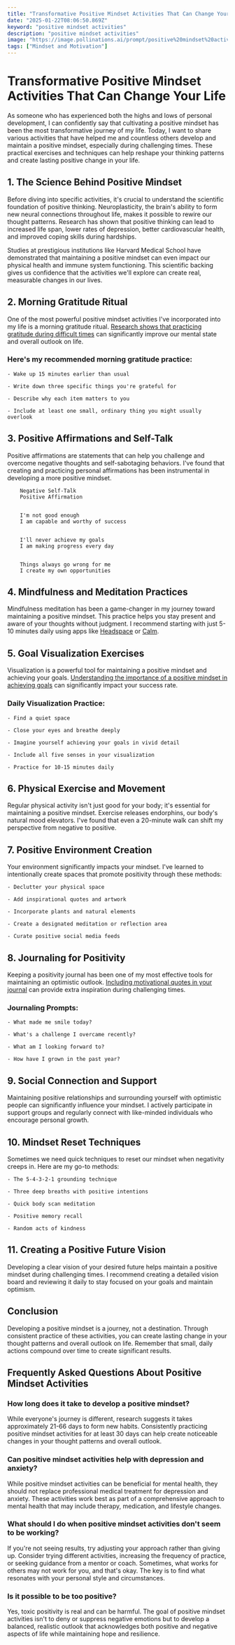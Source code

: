 ```yaml
---
title: "Transformative Positive Mindset Activities That Can Change Your Life"
date: "2025-01-22T08:06:50.869Z"
keyword: "positive mindset activities"
description: "positive mindset activities"
image: "https://image.pollinations.ai/prompt/positive%20mindset%20activities%2C%20realistic%20photo%2C%20high%20quality%2C%204k?width=1024&height=1024&nologo=true"
tags: ["Mindset and Motivation"]
---
```


# Transformative Positive Mindset Activities That Can Change Your Life


As someone who has experienced both the highs and lows of personal development, I can confidently say that cultivating a positive mindset has been the most transformative journey of my life. Today, I want to share various activities that have helped me and countless others develop and maintain a positive mindset, especially during challenging times. These practical exercises and techniques can help reshape your thinking patterns and create lasting positive change in your life.



## 1. The Science Behind Positive Mindset


Before diving into specific activities, it's crucial to understand the scientific foundation of positive thinking. Neuroplasticity, the brain's ability to form new neural connections throughout life, makes it possible to rewire our thought patterns. Research has shown that positive thinking can lead to increased life span, lower rates of depression, better cardiovascular health, and improved coping skills during hardships.



Studies at prestigious institutions like Harvard Medical School have demonstrated that maintaining a positive mindset can even impact our physical health and immune system functioning. This scientific backing gives us confidence that the activities we'll explore can create real, measurable changes in our lives.



## 2. Morning Gratitude Ritual


One of the most powerful positive mindset activities I've incorporated into my life is a morning gratitude ritual. [Research shows that practicing gratitude during difficult times](https://productivityprospect.com/blog/how-to-cultivate-a-positive-mindset-during-difficult-times/) can significantly improve our mental state and overall outlook on life.



### Here's my recommended morning gratitude practice:



    - Wake up 15 minutes earlier than usual

    - Write down three specific things you're grateful for

    - Describe why each item matters to you

    - Include at least one small, ordinary thing you might usually overlook



## 3. Positive Affirmations and Self-Talk


Positive affirmations are statements that can help you challenge and overcome negative thoughts and self-sabotaging behaviors. I've found that creating and practicing personal affirmations has been instrumental in developing a more positive mindset.




    
        Negative Self-Talk
        Positive Affirmation
    
    
        I'm not good enough
        I am capable and worthy of success
    
    
        I'll never achieve my goals
        I am making progress every day
    
    
        Things always go wrong for me
        I create my own opportunities
    




## 4. Mindfulness and Meditation Practices


Mindfulness meditation has been a game-changer in my journey toward maintaining a positive mindset. This practice helps you stay present and aware of your thoughts without judgment. I recommend starting with just 5-10 minutes daily using apps like [Headspace](https://www.headspace.com) or [Calm](https://www.calm.com).



## 5. Goal Visualization Exercises


Visualization is a powerful tool for maintaining a positive mindset and achieving your goals. [Understanding the importance of a positive mindset in achieving goals](https://productivityprospect.com/blog/importance-of-positive-mindset-in-achieving-goals/) can significantly impact your success rate.



### Daily Visualization Practice:


    - Find a quiet space

    - Close your eyes and breathe deeply

    - Imagine yourself achieving your goals in vivid detail

    - Include all five senses in your visualization

    - Practice for 10-15 minutes daily



## 6. Physical Exercise and Movement


Regular physical activity isn't just good for your body; it's essential for maintaining a positive mindset. Exercise releases endorphins, our body's natural mood elevators. I've found that even a 20-minute walk can shift my perspective from negative to positive.



## 7. Positive Environment Creation


Your environment significantly impacts your mindset. I've learned to intentionally create spaces that promote positivity through these methods:




    - Declutter your physical space

    - Add inspirational quotes and artwork

    - Incorporate plants and natural elements

    - Create a designated meditation or reflection area

    - Curate positive social media feeds



## 8. Journaling for Positivity


Keeping a positivity journal has been one of my most effective tools for maintaining an optimistic outlook. [Including motivational quotes in your journal](https://productivityprospect.com/blog/motivational-quotes-that-inspire-a-positive-mindset/) can provide extra inspiration during challenging times.



### Journaling Prompts:


    - What made me smile today?

    - What's a challenge I overcame recently?

    - What am I looking forward to?

    - How have I grown in the past year?



## 9. Social Connection and Support


Maintaining positive relationships and surrounding yourself with optimistic people can significantly influence your mindset. I actively participate in support groups and regularly connect with like-minded individuals who encourage personal growth.



## 10. Mindset Reset Techniques


Sometimes we need quick techniques to reset our mindset when negativity creeps in. Here are my go-to methods:




    - The 5-4-3-2-1 grounding technique

    - Three deep breaths with positive intentions

    - Quick body scan meditation

    - Positive memory recall

    - Random acts of kindness



## 11. Creating a Positive Future Vision


Developing a clear vision of your desired future helps maintain a positive mindset during challenging times. I recommend creating a detailed vision board and reviewing it daily to stay focused on your goals and maintain optimism.



## Conclusion


Developing a positive mindset is a journey, not a destination. Through consistent practice of these activities, you can create lasting change in your thought patterns and overall outlook on life. Remember that small, daily actions compound over time to create significant results.



## Frequently Asked Questions About Positive Mindset Activities


### How long does it take to develop a positive mindset?

While everyone's journey is different, research suggests it takes approximately 21-66 days to form new habits. Consistently practicing positive mindset activities for at least 30 days can help create noticeable changes in your thought patterns and overall outlook.



### Can positive mindset activities help with depression and anxiety?

While positive mindset activities can be beneficial for mental health, they should not replace professional medical treatment for depression and anxiety. These activities work best as part of a comprehensive approach to mental health that may include therapy, medication, and lifestyle changes.



### What should I do when positive mindset activities don't seem to be working?

If you're not seeing results, try adjusting your approach rather than giving up. Consider trying different activities, increasing the frequency of practice, or seeking guidance from a mentor or coach. Sometimes, what works for others may not work for you, and that's okay. The key is to find what resonates with your personal style and circumstances.



### Is it possible to be too positive?

Yes, toxic positivity is real and can be harmful. The goal of positive mindset activities isn't to deny or suppress negative emotions but to develop a balanced, realistic outlook that acknowledges both positive and negative aspects of life while maintaining hope and resilience.

